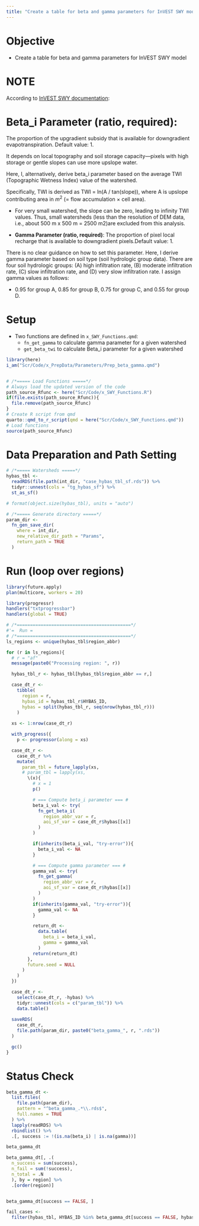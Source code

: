 ```yaml
---
title: "Create a table for beta and gamma parameters for InVEST SWY model"
---
```


# Objective
+ Create a table for beta and gamma parameters for InVEST SWY model

# NOTE
According to [InVEST SWY documentation](https://storage.googleapis.com/releases.naturalcapitalproject.org/invest-userguide/latest/en/seasonal_water_yield.html#data-needs):

# **Beta_i Parameter (ratio, required)**: 

The proportion of the upgradient subsidy that is available for downgradient evapotranspiration. Default value: 1.

It depends on local topography and soil storage capacity—pixels with high storage or gentle slopes can use more upslope water.

Here, I, alternatively, derive beta_i parameter based on the average TWI (Topographic Wetness Index) value of the watershed.

Specifically, TWI is derived as TWI = ln(A / tan(slope)), where A is upslope contributing area in $m^2$ (= flow accumulation × cell area).

+ For very small watershed, the slope can be zero, leading to infinity TWI values. Thus, small watersheds (less than the resolution of DEM data, i.e., about 500 m x 500 m = 2500 m2)are excluded from this analysis.

+ **Gamma Parameter (ratio, required)**: The proportion of pixel local recharge that is available to downgradient pixels.Default value: 1.

There is no clear guidance on how to set this parameter. Here, I derive gamma parameter based on soil type (soil hydrologic group data). There are four soil hydrologic groups: (A) high infiltration rate, (B) moderate infiltration rate, (C) slow infiltration rate, and (D) very slow infiltration rate. I assign gamma values as follows:

+ 0.95 for group A, 0.85 for group B, 0.75 for group C, and 0.55 for group D.



# Setup

+ Two functions are defined in `x_SWY_Functions.qmd`:
  + `fn_get_gamma` to calculate gamma parameter for a given watershed
  + `get_beta_twi` to calculate Beta_i parameter for a given watershed

```r
library(here)
i_am("Scr/Code/x_PrepData/Parameters/Prep_beta_gamma.qmd")


# /*===== Load Functions =====*/
# Always load the updated version of the code
path_source_Rfunc <- here("Scr/Code/x_SWY_Functions.R")
if(file.exists(path_source_Rfunc)){
  file.remove(path_source_Rfunc)
}
# Create R script from qmd
quarto::qmd_to_r_script(qmd = here("Scr/Code/x_SWY_Functions.qmd"))
# Load functions
source(path_source_Rfunc)
```

# Data Preparation and Path Setting

```r
# /*===== Watersheds =====*/
hybas_tbl <- 
  readRDS(file.path(int_dir, "case_hybas_tbl_sf.rds")) %>%
  tidyr::unnest(cols = "tg_hybas_sf") %>%
  st_as_sf()

# format(object.size(hybas_tbl), units = "auto")

# /*===== Generate directory =====*/
param_dir <- 
  fn_gen_save_dir(
    where = int_dir,
    new_relative_dir_path = "Params",
    return_path = TRUE
  )
```

# Run (loop over regions)

```r
library(future.apply)
plan(multicore, workers = 20)

library(progressr)
handlers("txtprogressbar")
handlers(global = TRUE)

# /*===========================================*/
#'=  Run =
# /*===========================================*/
ls_regions <- unique(hybas_tbl$region_abbr)

for (r in ls_regions){
  # r = "af"
  message(paste0("Processing region: ", r))

  hybas_tbl_r <- hybas_tbl[hybas_tbl$region_abbr == r,]

  case_dt_r <- 
    tibble(
      region = r,
      hybas_id = hybas_tbl_r$HYBAS_ID,
      hybas = split(hybas_tbl_r, seq(nrow(hybas_tbl_r)))
    )
  
  xs <- 1:nrow(case_dt_r)

  with_progress({
    p <- progressor(along = xs)

  case_dt_r <- 
    case_dt_r %>%
    mutate(
      param_tbl = future_lapply(xs,
      # param_tbl = lapply(xs,
        \(x){
          # x = 1
          p()

          # === Compute beta_i parameter === #
          beta_i_val <- try(
            fn_get_beta_i(
              region_abbr_var = r,
              aoi_sf_var = case_dt_r$hybas[[x]]
            )
          )

          if(inherits(beta_i_val, "try-error")){
            beta_i_val <- NA
          } 

          # === Compute gamma parameter === #
          gamma_val <- try(
            fn_get_gamma(
              region_abbr_var = r,
              aoi_sf_var = case_dt_r$hybas[[x]]
            )
          )
          if(inherits(gamma_val, "try-error")){
            gamma_val <- NA
          }

          return_dt <-
            data.table(
              beta_i = beta_i_val,
              gamma = gamma_val
            )
          return(return_dt)
        },
        future.seed = NULL
      )
    )
  })

  case_dt_r <- 
    select(case_dt_r, -hybas) %>%
    tidyr::unnest(cols = c("param_tbl")) %>%
    data.table()
  
  saveRDS(
    case_dt_r,
    file.path(param_dir, paste0("beta_gamma_", r, ".rds"))
  )

  gc()
}
```


# Status Check

```r
beta_gamma_dt <- 
  list.files(
    file.path(param_dir),
    pattern = "^beta_gamma_.*\\.rds$",
    full.names = TRUE
  ) %>%
  lapply(readRDS) %>%
  rbindlist() %>%
  .[, success := !(is.na(beta_i) | is.na(gamma))]

beta_gamma_dt

beta_gamma_dt[, .(
  n_success = sum(success), 
  n_fail = sum(!success),
  n_total = .N
  ), by = region] %>%
  .[order(region)]


beta_gamma_dt[success == FALSE, ]

fail_cases <- 
  filter(hybas_tbl, HYBAS_ID %in% beta_gamma_dt[success == FALSE, hybas_id])
```

